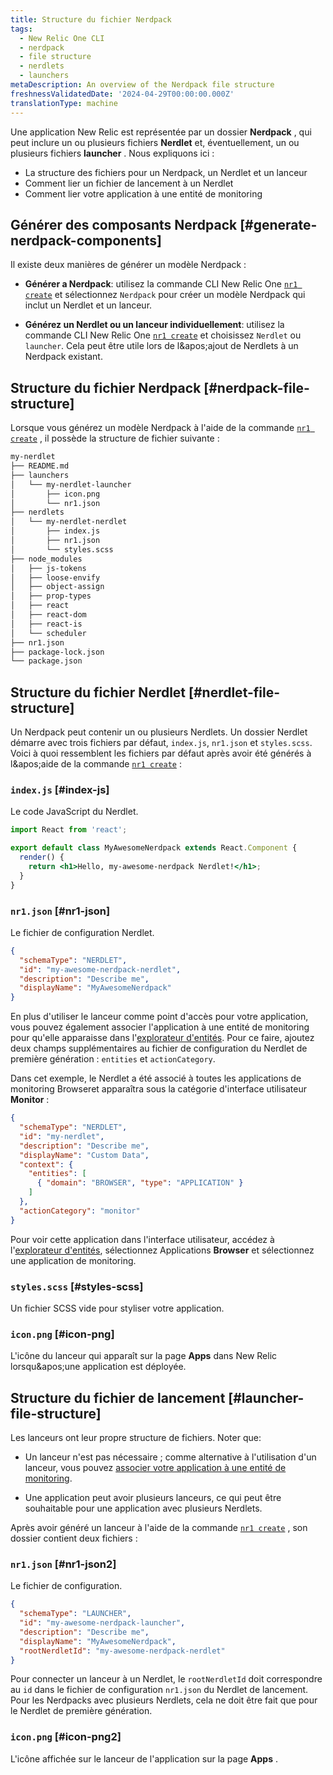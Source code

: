 ```yaml
---
title: Structure du fichier Nerdpack
tags:
  - New Relic One CLI
  - nerdpack
  - file structure
  - nerdlets
  - launchers
metaDescription: An overview of the Nerdpack file structure
freshnessValidatedDate: '2024-04-29T00:00:00.000Z'
translationType: machine
---
```


Une application New Relic est représentée par un dossier **Nerdpack** , qui peut inclure un ou plusieurs fichiers **Nerdlet** et, éventuellement, un ou plusieurs fichiers **launcher** . Nous expliquons ici :

* La structure des fichiers pour un Nerdpack, un Nerdlet et un lanceur
* Comment lier un fichier de lancement à un Nerdlet
* Comment lier votre application à une entité de monitoring

## Générer des composants Nerdpack [#generate-nerdpack-components]

Il existe deux manières de générer un modèle Nerdpack :

* **Générer a Nerdpack**: utilisez la commande CLI New Relic One [`nr1 create`](/docs/new-relic-solutions/build-nr-ui/nr1-cli/nr1-common/#nr1-create) et sélectionnez `Nerdpack` pour créer un modèle Nerdpack qui inclut un Nerdlet et un lanceur.

* **Générez un Nerdlet ou un lanceur individuellement**: utilisez la commande CLI New Relic One [`nr1 create`](/docs/new-relic-solutions/build-nr-ui/nr1-cli/nr1-common/#nr1-create) et choisissez `Nerdlet` ou `launcher`. Cela peut être utile lors de l&amp;apos;ajout de Nerdlets à un Nerdpack existant.

## Structure du fichier Nerdpack [#nerdpack-file-structure]

Lorsque vous générez un modèle Nerdpack à l'aide de la commande [`nr1 create`](/docs/new-relic-solutions/build-nr-ui/nr1-cli/nr1-common/#nr1-create) , il possède la structure de fichier suivante :

```txt copyable=false lineNumbers=false
my-nerdlet
├── README.md
├── launchers
│   └── my-nerdlet-launcher
│       ├── icon.png
│       └── nr1.json
├── nerdlets
│   └── my-nerdlet-nerdlet
│       ├── index.js
│       ├── nr1.json
│       └── styles.scss
├── node_modules
│   ├── js-tokens
│   ├── loose-envify
│   ├── object-assign
│   ├── prop-types
│   ├── react
│   ├── react-dom
│   ├── react-is
│   └── scheduler
├── nr1.json
├── package-lock.json
└── package.json
```

## Structure du fichier Nerdlet [#nerdlet-file-structure]

Un Nerdpack peut contenir un ou plusieurs Nerdlets. Un dossier Nerdlet démarre avec trois fichiers par défaut, `index.js`, `nr1.json` et `styles.scss`. Voici à quoi ressemblent les fichiers par défaut après avoir été générés à l&amp;apos;aide de la commande [`nr1 create`](/docs/new-relic-solutions/build-nr-ui/nr1-cli/nr1-common/#nr1-create) :

### `index.js` [#index-js]

Le code JavaScript du Nerdlet.

```jsx copy=false lineNumbers=false
import React from 'react';

export default class MyAwesomeNerdpack extends React.Component {
  render() {
    return <h1>Hello, my-awesome-nerdpack Nerdlet!</h1>;
  }
}
```

### `nr1.json` [#nr1-json]

Le fichier de configuration Nerdlet.

```json copy=false lineNumbers=false
{
  "schemaType": "NERDLET",
  "id": "my-awesome-nerdpack-nerdlet",
  "description": "Describe me",
  "displayName": "MyAwesomeNerdpack"
}
```

En plus d'utiliser le lanceur comme point d'accès pour votre application, vous pouvez également associer l'application à une entité de monitoring pour qu'elle apparaisse dans l'[explorateur d'entités](/docs/new-relic-solutions/new-relic-one/core-concepts/new-relic-explorer-view-performance-across-apps-services-hosts/). Pour ce faire, ajoutez deux champs supplémentaires au fichier de configuration du Nerdlet de première génération : `entities` et `actionCategory`.

Dans cet exemple, le Nerdlet a été associé à toutes les applications de monitoring Browseret apparaîtra sous la catégorie d'interface utilisateur **Monitor** :

```json copy=false lineNumbers=false
{
  "schemaType": "NERDLET",
  "id": "my-nerdlet",
  "description": "Describe me",
  "displayName": "Custom Data",
  "context": {
    "entities": [
      { "domain": "BROWSER", "type": "APPLICATION" }
    ]
  },
  "actionCategory": "monitor"
}
```

Pour voir cette application dans l'interface utilisateur, accédez à l'[explorateur d'entités](/docs/new-relic-solutions/new-relic-one/core-concepts/new-relic-explorer-view-performance-across-apps-services-hosts/), sélectionnez Applications **Browser** et sélectionnez une application de monitoring.

### `styles.scss` [#styles-scss]

Un fichier SCSS vide pour styliser votre application.

### `icon.png` [#icon-png]

L'icône du lanceur qui apparaît sur la page **Apps** dans New Relic lorsqu&amp;apos;une application est déployée.

## Structure du fichier de lancement [#launcher-file-structure]

Les lanceurs ont leur propre structure de fichiers. Noter que:

* Un lanceur n'est pas nécessaire ; comme alternative à l'utilisation d'un lanceur, vous pouvez [associer votre application à une entité de monitoring](/docs/new-relic-solutions/tutorials/attach-nerdlet-entity).

* Une application peut avoir plusieurs lanceurs, ce qui peut être souhaitable pour une application avec plusieurs Nerdlets.

Après avoir généré un lanceur à l'aide de la commande [`nr1 create`](/docs/new-relic-solutions/build-nr-ui/nr1-cli/nr1-common/#nr1-create) , son dossier contient deux fichiers :

### `nr1.json` [#nr1-json2]

Le fichier de configuration.

```json copy=false lineNumbers=false
{
  "schemaType": "LAUNCHER",
  "id": "my-awesome-nerdpack-launcher",
  "description": "Describe me",
  "displayName": "MyAwesomeNerdpack",
  "rootNerdletId": "my-awesome-nerdpack-nerdlet"
}
```

Pour connecter un lanceur à un Nerdlet, le `rootNerdletId` doit correspondre au `id` dans le fichier de configuration `nr1.json` du Nerdlet de lancement. Pour les Nerdpacks avec plusieurs Nerdlets, cela ne doit être fait que pour le Nerdlet de première génération.

### `icon.png` [#icon-png2]

L'icône affichée sur le lanceur de l'application sur la page **Apps** .